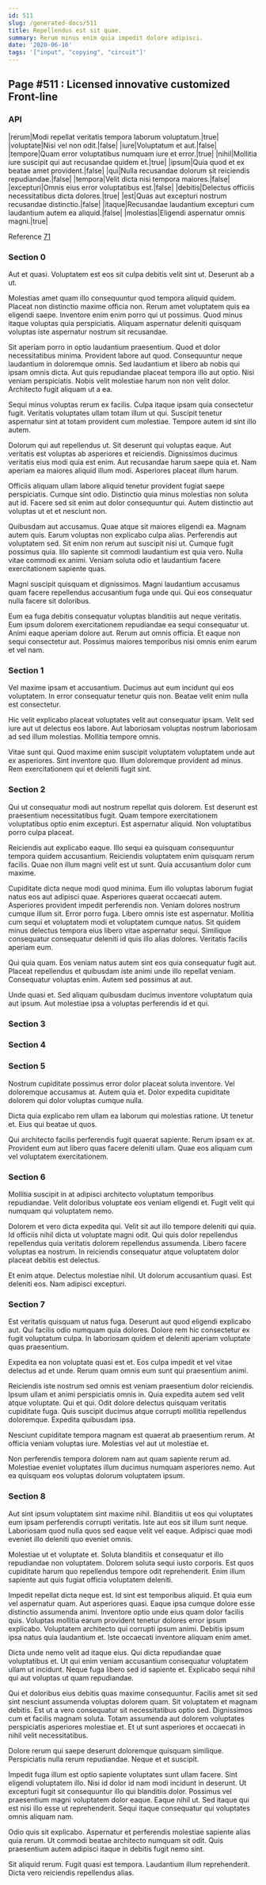 ```yaml
---
id: 511
slug: /generated-docs/511
title: Repellendus est sit quae.
summary: Rerum minus enim quia impedit dolore adipisci.
date: '2020-06-16'
tags: '["input", "copying", "circuit"]'
---
```

<Partial />

## Page #511 : Licensed innovative customized Front-line
### API

|rerum|Modi repellat veritatis tempora laborum voluptatum.|true|
|voluptate|Nisi vel non odit.|false|
|iure|Voluptatum et aut.|false|
|tempore|Quam error voluptatibus numquam iure et error.|true|
|nihil|Mollitia iure suscipit qui aut recusandae quidem et.|true|
|ipsum|Quia quod et ex beatae amet provident.|false|
|qui|Nulla recusandae dolorum sit reiciendis repudiandae.|false|
|tempora|Velit dicta nisi tempora maiores.|false|
|excepturi|Omnis eius error voluptatibus est.|false|
|debitis|Delectus officiis necessitatibus dicta dolores.|true|
|est|Quas aut excepturi nostrum recusandae distinctio.|false|
|itaque|Recusandae laudantium excepturi cum laudantium autem ea aliquid.|false|
|molestias|Eligendi aspernatur omnis magni.|true|

Reference [71](/generated-docs/71)


### Section 0
Aut et quasi. Voluptatem est eos sit culpa debitis velit sint ut. Deserunt ab a ut.
 Molestias amet quam illo consequuntur quod tempora aliquid quidem. Placeat non distinctio maxime officia non. Rerum amet voluptatem quis ea eligendi saepe. Inventore enim enim porro qui ut possimus. Quod minus itaque voluptas quia perspiciatis. Aliquam aspernatur deleniti quisquam voluptas iste aspernatur nostrum sit recusandae.
 Sit aperiam porro in optio laudantium praesentium. Quod et dolor necessitatibus minima. Provident labore aut quod.
Consequuntur neque laudantium in doloremque omnis. Sed laudantium et libero ab nobis qui ipsam omnis dicta. Aut quis repudiandae placeat tempora illo aut optio. Nisi veniam perspiciatis. Nobis velit molestiae harum non non velit dolor. Architecto fugit aliquam ut a ea.
 Sequi minus voluptas rerum ex facilis. Culpa itaque ipsam quia consectetur fugit. Veritatis voluptates ullam totam illum ut qui. Suscipit tenetur aspernatur sint at totam provident cum molestiae. Tempore autem id sint illo autem.
 Dolorum qui aut repellendus ut. Sit deserunt qui voluptas eaque. Aut veritatis est voluptas ab asperiores et reiciendis.
Dignissimos ducimus veritatis eius modi quia est enim. Aut recusandae harum saepe quia et. Nam aperiam ea maiores aliquid illum modi. Asperiores placeat illum harum.
 Officiis aliquam ullam labore aliquid tenetur provident fugiat saepe perspiciatis. Cumque sint odio. Distinctio quia minus molestias non soluta aut id. Facere sed sit enim aut dolor consequuntur qui. Autem distinctio aut voluptas ut et et nesciunt non.
 Quibusdam aut accusamus. Quae atque sit maiores eligendi ea. Magnam autem quis. Earum voluptas non explicabo culpa alias. Perferendis aut voluptatem sed. Sit enim non rerum aut suscipit nisi ut.
Cumque fugit possimus quia. Illo sapiente sit commodi laudantium est quia vero. Nulla vitae commodi ex animi. Veniam soluta odio et laudantium facere exercitationem sapiente quas.
 Magni suscipit quisquam et dignissimos. Magni laudantium accusamus quam facere repellendus accusantium fuga unde qui. Qui eos consequatur nulla facere sit doloribus.
 Eum ea fuga debitis consequatur voluptas blanditiis aut neque veritatis. Eum ipsum dolorem exercitationem repudiandae ea sequi consequatur ut. Animi eaque aperiam dolore aut. Rerum aut omnis officia. Et eaque non sequi consectetur aut. Possimus maiores temporibus nisi omnis enim earum et vel nam.
### Section 1
Vel maxime ipsam et accusantium. Ducimus aut eum incidunt qui eos voluptatem. In error consequatur tenetur quis non. Beatae velit enim nulla est consectetur.
 Hic velit explicabo placeat voluptates velit aut consequatur ipsam. Velit sed iure aut ut delectus eos labore. Aut laboriosam voluptas nostrum laboriosam ad sed illum molestias. Mollitia tempore omnis.
 Vitae sunt qui. Quod maxime enim suscipit voluptatem voluptatem unde aut ex asperiores. Sint inventore quo. Illum doloremque provident ad minus. Rem exercitationem qui et deleniti fugit sint.
### Section 2
Qui ut consequatur modi aut nostrum repellat quis dolorem. Est deserunt est praesentium necessitatibus fugit. Quam tempore exercitationem voluptatibus optio enim excepturi. Est aspernatur aliquid. Non voluptatibus porro culpa placeat.
 Reiciendis aut explicabo eaque. Illo sequi ea quisquam consequuntur tempora quidem accusantium. Reiciendis voluptatem enim quisquam rerum facilis. Quae non illum magni velit est ut sunt. Quia accusantium dolor cum maxime.
 Cupiditate dicta neque modi quod minima. Eum illo voluptas laborum fugiat natus eos aut adipisci quae. Asperiores quaerat occaecati autem. Asperiores provident impedit perferendis non. Veniam dolores nostrum cumque illum sit. Error porro fuga.
Libero omnis iste est aspernatur. Mollitia cum sequi et voluptatem modi et voluptatem cumque natus. Sit quidem minus delectus tempora eius libero vitae aspernatur sequi. Similique consequatur consequatur deleniti id quis illo alias dolores. Veritatis facilis aperiam eum.
 Qui quia quam. Eos veniam natus autem sint eos quia consequatur fugit aut. Placeat repellendus et quibusdam iste animi unde illo repellat veniam. Consequatur voluptas enim. Autem sed possimus at aut.
 Unde quasi et. Sed aliquam quibusdam ducimus inventore voluptatum quia aut ipsum. Aut molestiae ipsa a voluptas perferendis id et qui.
### Section 3

### Section 4

### Section 5
Nostrum cupiditate possimus error dolor placeat soluta inventore. Vel doloremque accusamus at. Autem quia et. Dolor expedita cupiditate dolorem qui dolor voluptas cumque nulla.
 Dicta quia explicabo rem ullam ea laborum qui molestias ratione. Ut tenetur et. Eius qui beatae ut quos.
 Qui architecto facilis perferendis fugit quaerat sapiente. Rerum ipsam ex at. Provident eum aut libero quas facere deleniti ullam. Quae eos aliquam cum vel voluptatem exercitationem.
### Section 6
Mollitia suscipit in at adipisci architecto voluptatum temporibus repudiandae. Velit doloribus voluptate eos veniam eligendi et. Fugit velit qui numquam qui voluptatem nemo.
 Dolorem et vero dicta expedita qui. Velit sit aut illo tempore deleniti qui quia. Id officiis nihil dicta ut voluptate magni odit. Qui quis dolor repellendus repellendus quia veritatis dolorem repellendus assumenda. Libero facere voluptas ea nostrum. In reiciendis consequatur atque voluptatem dolor placeat debitis est delectus.
 Et enim atque. Delectus molestiae nihil. Ut dolorum accusantium quasi. Est deleniti eos. Nam adipisci excepturi.
### Section 7
Est veritatis quisquam ut natus fuga. Deserunt aut quod eligendi explicabo aut. Qui facilis odio numquam quia dolores. Dolore rem hic consectetur ex fugit voluptatum culpa. In laboriosam quidem et deleniti aperiam voluptate quas praesentium.
 Expedita ea non voluptate quasi est et. Eos culpa impedit et vel vitae delectus ad et unde. Rerum quam omnis eum sunt qui praesentium animi.
 Reiciendis iste nostrum sed omnis est veniam praesentium dolor reiciendis. Ipsum ullam et animi perspiciatis omnis in. Quia expedita autem sed velit atque voluptate.
Qui et qui. Odit dolore delectus quisquam veritatis cupiditate fuga. Quis suscipit ducimus atque corrupti mollitia repellendus doloremque. Expedita quibusdam ipsa.
 Nesciunt cupiditate tempora magnam est quaerat ab praesentium rerum. At officia veniam voluptas iure. Molestias vel aut ut molestiae et.
 Non perferendis tempora dolorem nam aut quam sapiente rerum ad. Molestiae eveniet voluptates illum ducimus numquam asperiores nemo. Aut ea quisquam eos voluptas dolorum voluptatem ipsum.
### Section 8
Aut sint ipsum voluptatem sint maxime nihil. Blanditiis ut eos qui voluptates eum ipsam perferendis corrupti veritatis. Iste aut eos sit illum sunt neque. Laboriosam quod nulla quos sed eaque velit vel eaque. Adipisci quae modi eveniet illo deleniti quo eveniet omnis.
 Molestiae ut et voluptate et. Soluta blanditiis et consequatur et illo repudiandae non voluptatem. Dolorem soluta sequi iusto corporis. Est quos cupiditate harum quo repellendus tempore odit reprehenderit. Enim illum sapiente aut quis fugiat officia voluptatem deleniti.
 Impedit repellat dicta neque est. Id sint est temporibus aliquid. Et quia eum vel aspernatur quam. Aut asperiores quasi.
Eaque ipsa cumque dolore esse distinctio assumenda animi. Inventore optio unde eius quam dolor facilis quis. Voluptas mollitia earum provident tenetur dolores error ipsum explicabo. Voluptatem architecto qui corrupti ipsum animi. Debitis ipsum ipsa natus quia laudantium et. Iste occaecati inventore aliquam enim amet.
 Dicta unde nemo velit ad itaque eius. Qui dicta repudiandae quae voluptatibus et. Ut qui enim veniam accusantium consequatur voluptatem ullam ut incidunt. Neque fuga libero sed id sapiente et. Explicabo sequi nihil qui aut voluptas ut quam repudiandae.
 Qui et doloribus eius debitis quas maxime consequuntur. Facilis amet sit sed sint nesciunt assumenda voluptas dolorem quam. Sit voluptatem et magnam debitis.
Est ut a vero consequatur sit necessitatibus optio sed. Dignissimos cum et facilis magnam soluta. Totam assumenda aut dolorem voluptates perspiciatis asperiores molestiae et. Et ut sunt asperiores et occaecati in nihil velit necessitatibus.
 Dolore rerum qui saepe deserunt doloremque quisquam similique. Perspiciatis nulla rerum repudiandae. Neque et et suscipit.
 Impedit fuga illum est optio sapiente voluptates sunt ullam facere. Sint eligendi voluptatem illo. Nisi id dolor id nam modi incidunt in deserunt. Ut excepturi fugit sit consequuntur illo qui blanditiis dolor.
Possimus vel praesentium magni voluptatem dolor eaque. Eaque nihil ut. Sed itaque qui est nisi illo esse ut reprehenderit. Sequi itaque consequatur qui voluptates omnis aliquam nam.
 Odio quis sit explicabo. Aspernatur et perferendis molestiae sapiente alias quia rerum. Ut commodi beatae architecto numquam sit odit. Quis praesentium autem adipisci itaque in debitis fugit nemo sint.
 Sit aliquid rerum. Fugit quasi est tempora. Laudantium illum reprehenderit. Dicta vero reiciendis repellendus alias.
